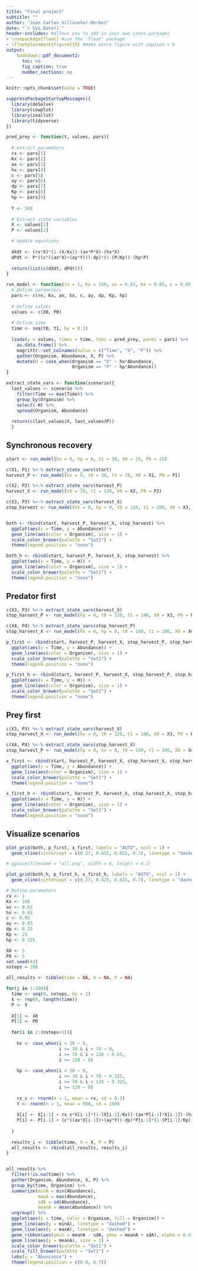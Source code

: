 ```yaml
---
title: "Final project"
subtitle: ""
author: "Juan Carlos Villaseñor-Derbez"
date: "`r Sys.Date()`"
header-includes: #allows you to add in your own Latex packages
- \usepackage{float} #use the 'float' package
- \floatplacement{figure}{H} #make every figure with caption = h
output:
    bookdown::pdf_document2:
      toc: no
      fig_caption: true
      number_sections: no
---
```


```r
knitr::opts_chunk$set(echo = TRUE)

suppressPackageStartupMessages({
  library(deSolve)
  library(cowplot)
  library(zeallot)
  library(tidyverse)
})
```


\begin{equation}
\begin{split}
\frac{dX}{dt} = r_xX\left(1-\frac{X}{K_x}\right)-a_xPX-h_xX \\
\frac{dP}{dt} = [c(a_xX+a_yY)-d_P]P\left(1-\frac{P}{K_p}\right)-h_pP
\end{split}
\end{equation}

```r
pred_prey <- function(t, values, pars){
  
  # Extract parameters
  rx <- pars[1]
  Kx <- pars[2]
  ax <- pars[3]
  hx <- pars[4]
  c <- pars[5]
  ay <- pars[6]
  dp <- pars[7]
  Kp <- pars[8]
  hp <- pars[9]
  
  Y <- 500
  
  # Extract state variables
  X <- values[1]
  P <- values[2]

  # Update equations
  
  dXdt <- (rx*X)*(1-(X/Kx))-(ax*P*X)-(hx*X)
  dPdt <- P*((c*((ax*X)+(ay*Y)))-dp)*(1-(P/Kp))-(hp*P)
  
  return(list(c(dXdt, dPdt)))
}
```

```r
run_model <- function(rx = 1, Kx = 100, ax = 0.03, hx = 0.65, c = 0.05, ay = 0.03, dp = 0.25, Kp = 25, hp = 0.325, t0 = 0, t1 = 40, X0, P0){
  # Define parameters
  pars <- c(rx, Kx, ax, hx, c, ay, dp, Kp, hp)
  
  # Define values
  values <- c(X0, P0)
  
  # Define time
  time <- seq(t0, t1, by = 0.1)
  
  lsoda(y = values, times = time, func = pred_prey, parms = pars) %>% 
    as.data.frame() %>% 
    magrittr::set_colnames(value = c("Time", "X", "P")) %>%
    gather(Organism, Abundance, X, P) %>%
    mutate(H = case_when(Organism == "X" ~ hx*Abundance,
                         Organism == "P" ~ hp*Abundance))
}
```

```r
extract_state_vars <- function(scenario){ 
  last_values <- scenario %>% 
    filter(Time == max(Time)) %>% 
    group_by(Organism) %>% 
    select(-H) %>% 
    spread(Organism, Abundance)
  
  return(c(last_values$X, last_values$P))
  }
```


## Synchronous recovery

```r
start <- run_model(hx = 0, hp = 0, t1 = 30, X0 = 25, P0 = 25)

c(X1, P1) %<-% extract_state_vars(start)
harvest_P <- run_model(hx = 0, t0 = 30, t1 = 70, X0 = X1, P0 = P1)

c(X2, P2) %<-% extract_state_vars(harvest_P)
harvest_X <- run_model(t0 = 70, t1 = 120, X0 = X2, P0 = P2)

c(X3, P3) %<-% extract_state_vars(harvest_X)
stop_harvest <- run_model(hx = 0, hp = 0, t0 = 120, t1 = 200, X0 = X3, P0 = P3)


both <- rbind(start, harvest_P, harvest_X, stop_harvest) %>% 
  ggplot(aes(x = Time, y = Abundance)) +
  geom_line(aes(color = Organism), size = 1) +
  scale_color_brewer(palette = "Set1") +
  theme(legend.position = "none")

both_h <- rbind(start, harvest_P, harvest_X, stop_harvest) %>% 
  ggplot(aes(x = Time, y = H)) +
  geom_line(aes(color = Organism), size = 1) +
  scale_color_brewer(palette = "Set1") +
  theme(legend.position = "none")
```

## Predator first

```r
c(X3, P3) %<-% extract_state_vars(harvest_X)
stop_harvest_P <- run_model(hp = 0, t0 = 120, t1 = 140, X0 = X3, P0 = P3)

c(X4, P4) %<-% extract_state_vars(stop_harvest_P)
stop_harvest_X <- run_model(hx = 0, hp = 0, t0 = 140, t1 = 200, X0 = X4, P0 = P4)

p_first <- rbind(start, harvest_P, harvest_X, stop_harvest_P, stop_harvest_X) %>% 
  ggplot(aes(x = Time, y = Abundance)) +
  geom_line(aes(color = Organism), size = 1) +
  scale_color_brewer(palette = "Set1") +
  theme(legend.position = "none")

p_first_h <- rbind(start, harvest_P, harvest_X, stop_harvest_P, stop_harvest_X) %>% 
  ggplot(aes(x = Time, y = H)) +
  geom_line(aes(color = Organism), size = 1) +
  scale_color_brewer(palette = "Set1") +
  theme(legend.position = "none")
```

## Prey first

```r
c(X3, P3) %<-% extract_state_vars(harvest_X)
stop_harvest_X <- run_model(hx = 0, t0 = 120, t1 = 140, X0 = X3, P0 = P3)

c(X4, P4) %<-% extract_state_vars(stop_harvest_X)
stop_harvest_P <- run_model(hp = 0, hx = 0, t0 = 140, t1 = 200, X0 = X4, P0 = P4)

x_first <- rbind(start, harvest_P, harvest_X, stop_harvest_X, stop_harvest_P) %>% 
  ggplot(aes(x = Time, y = Abundance)) +
  geom_line(aes(color = Organism), size = 1) +
  scale_color_brewer(palette = "Set1") +
  theme(legend.position = "none")

x_first_h <- rbind(start, harvest_P, harvest_X, stop_harvest_X, stop_harvest_P) %>% 
  ggplot(aes(x = Time, y = H)) +
  geom_line(aes(color = Organism), size = 1) +
  scale_color_brewer(palette = "Set1") +
  theme(legend.position = "none")
```

## Visualize scenarios

```r
plot_grid(both, p_first, x_first, labels = "AUTO", ncol = 1) +
  geom_vline(xintercept = c(0.27, 0.425, 0.625, 0.7), linetype = "dashed")

# ggsave(filename = "all.png", width = 6, height = 4.2)
```


```r
plot_grid(both_h, p_first_h, x_first_h, labels = "AUTO", ncol = 1) +
  geom_vline(xintercept = c(0.27, 0.425, 0.625, 0.7), linetype = "dashed")
```

```r

# Define parameters
rx <- 1
Kx <- 100
ax <- 0.03
hx <- 0.65
c <- 0.05
ay <- 0.03
dp <- 0.25
Kp <- 25
hp <- 0.325

X0 <- 5
P0 <- 5
set.seed(43)
nsteps = 200

all_results <- tibble(time = NA, X = NA, P = NA)

for(j in 1:100){
  time <- seq(0, nsteps, by = 1)
  X <- rep(0, length(time))
  P <- X
  
  X[1] <- X0
  P[1] <- P0
  
  for(i in 2:(nsteps+1)){
    
    hx <- case_when(i < 30 ~ 0,
                    i >= 30 & i < 70 ~ 0,
                    i >= 70 & i < 120 ~ 0.65,
                    i >= 120 ~ 0)
    
    hp <- case_when(i < 30 ~ 0,
                    i >= 30 & i < 70 ~ 0.325,
                    i >= 70 & i < 120 ~ 0.325,
                    i >= 120 ~ 0)
    
    rx_s <- rnorm(n = 1, mean = rx, sd = 0.2)
    Y <- rnorm(n = 1, mean = 500, sd = 100)
    
    X[i] <- X[i-1] + rx_s*X[i-1]*(1-(X[i-1]/Kx))-(ax*P[i-1]*X[i-1])-(hx*X[i-1])
    P[i] <- P[i-1] + (c*((ax*X[i-1])+(ay*Y))-dp)*P[i-1]*(1-(P[i-1]/Kp)) - (hp*P[i-1])
    
  }
  
  results_i <- tibble(time, X = X, P = P)
  all_results <- rbind(all_results, results_i)
}


all_results %>% 
  filter(!is.na(time)) %>% 
  gather(Organism, Abundance, X, P) %>% 
  group_by(time, Organism) %>% 
  summarize(minA = min(Abundance),
            maxA = max(Abundance),
            sdA = sd(Abundance),
            meanA = mean(Abundance)) %>% 
  ungroup() %>% 
  ggplot(aes(x = time, color = Organism, fill = Organism)) +
  geom_line(aes(y = minA), linetype = "dashed") +
  geom_line(aes(y = maxA), linetype = "dashed") +
  geom_ribbon(aes(ymin = meanA - sdA, ymax = meanA + sdA), alpha = 0.4) +
  geom_line(aes(y = meanA), size = 1) +
  scale_color_brewer(palette = "Set1") +
  scale_fill_brewer(palette = "Set1") +
  labs(y = "Abuncance") +
  theme(legend.position = c(0.8, 0.7))

```







